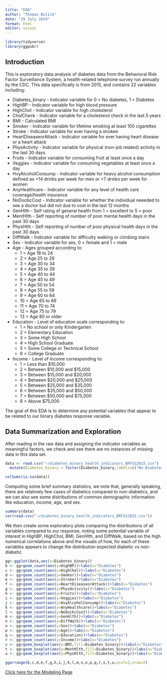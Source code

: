 ```yaml
---
title: "EDA"
author: "Thomas Bulick"
date: "29 July 2024"
format: html
editor: visual
---
```


```r
library(tidyverse)
library(ggpubr)
```

## Introduction

This is exploratory data analysis of diabetes data from the Behavioral Risk Factor Surveillance System, a health-related telephone survey run annually by the CDC. This data specifically is from 2015, and contains 22 variables including:

-   Diabetes_binary - Indicator variable for 0 = No diabetes, 1 = Diabetes
-   HighBP - Indicator variable for high blood pressure
-   HighChol - Indicator variable for high cholesterol
-   CholCheck - Indicator variable for a cholesterol check in the last 5 years
-   BMI - Calculated BMI
-   Smoker - Indicator variable for lifetime smoking at least 100 cigarettes
-   Stroke - Indicator variable for ever having a strokee
-   HeartDiseaseorAttack - Indicator variable for ever having heart disease or a heart attack
-   PhysActivity - Indicator variable for physical (non-job related) activity in the last 30 days
-   Fruits - Indicator variable for consuming fruit at least once a day
-   Veggies - Indicator variable for consuming vegetables at least once a day
-   HvyAlcoholConsump - Indicator variable for heavy alcohol consumption defined as \>14 drinks per week for men or \>7 drinks per week for women
-   AnyHealthcare - Indicator variable for any level of health care coverage/health insurance
-   NoDocbcCost - Indicator variable for whether the individual neeeded to see a doctor but did not due to cost in the last 12 months
-   GenHlth - Self rating of general health from 1 = excellent to 5 = poor
-   MentHlth - Self reporting of number of poor mental health days in the past 30 days
-   PhysHlth - Self reporting of number of poor physical health days in the past 30 days
-   DiffWalk - Indicator variable for difficulty walking or climbing stairs
-   Sex - Indicator variable for sex, 0 = female and 1 = male
-   Age - Ages grouped according to:
    -   1 = Age 18 to 24
    -   2 = Age 25 to 29
    -   3 = Age 30 to 34
    -   4 = Age 35 to 39
    -   5 = Age 40 to 44
    -   6 = Age 45 to 49
    -   7 = Age 50 to 54
    -   8 = Age 55 to 59
    -   9 = Age 60 to 64
    -   10 = Age 65 to 69
    -   11 = Age 70 to 74
    -   12 = Age 75 to 79
    -   13 = Age 80 or older
-   Education - Level of education scale corresponding to:
    -   1 = No school or only Kindergarten
    -   2 = Elementary Education
    -   3 = Some High School
    -   4 = High School Graduate
    -   5 = Some College or Technical School
    -   6 = College Graduate
-   Income - Level of Income corresponding to:
    -   1 = Less than \$10,000
    -   2 = Between \$10,000 and \$15,000
    -   3 = Between \$15,000 and \$20,000
    -   4 = Between \$20,000 and \$25,000
    -   5 = Between \$25,000 and \$35,000
    -   6 = Between \$35,000 and \$50,000
    -   7 = Between \$50,000 and \$75,000
    -   8 = Above \$75,000
    
The goal of this EDA is to determine any potential variables that appear to be related to our binary diabetes response variable.

## Data Summarization and Exploration

After reading in the raw data and assigning the indicator variables as meaningful factors, we check and see there are no instances of missing data in this data set.
```r

data <- read.csv("~/diabetes_binary_health_indicators_BRFSS2015.csv") |>
  mutate(Diabetes_binary = factor(Diabetes_binary,labels=c("No Diabetes","Diabetes")),HighBP=factor(HighBP,labels=c("Normal","High")),HighChol=factor(HighChol,labels=c("Normal","High")),CholCheck=factor(CholCheck,labels=c("No","Yes")),Smoker=factor(Smoker,labels=c("No","Yes")),Stroke=factor(Stroke,labels=c("No","Yes")),HeartDiseaseorAttack=factor(HeartDiseaseorAttack,labels=c("No","Yes")),PhysActivity=factor(PhysActivity,labels=c("No","Yes")),Fruits=factor(Fruits,labels=c("No","Yes")),Veggies=factor(Veggies,labels=c("No","Yes")),HvyAlcoholConsump=factor(HvyAlcoholConsump,labels=c("No","Yes")),AnyHealthcare=factor(AnyHealthcare,labels=c("No","Yes")),NoDocbcCost=factor(NoDocbcCost,labels=c("No","Yes")),GenHlth=factor(GenHlth,labels=c("Excellent","Very Good","Good","Fair","Poor")),DiffWalk=factor(DiffWalk,labels=c("No","Yes")),Sex=factor(Sex,labels=c("Female","Male")),Age=factor(Age,labels=c("18-24","25-29","30-34","35-39","40-44","45-49","50-54","55-59","60-64","65-69","70-74","75-79","80 and older")),Education=factor(Education,labels=c("No school/Kindergarten","Elementary Education","Some High School","High School Graduate","Some College or Technical School","College Graduate")),Income=factor(Income,labels=c("Under $10k","$10k-$15k","$15k-$20k","$20k-$25k","$25k-$35k","$35k-$50k","$50k-$75k","Over $75k")))

colSums(is.na(data))


```
Computing some brief summary statistics, we note that, generally speaking, there are relatively few cases of diabetics compared to non-diabetics, and we can also see some distributions of common demographic information like education, income, age, and sex.
```r
summary(data)
cor(read.csv("~/diabetes_binary_health_indicators_BRFSS2015.csv"))
```
We then create some exploratory plots comparing the distributions of all variables compared to our response, noting some potential variable of interest in HighBP, HighChol, BMI, GenHlth, and DiffWalk, based on the high numerical correlations above and the visuals of how, for each of these variables appears to change the distribution expected diabetic vs non-diabetic.
```r
gg<-ggplot(data,aes(x=Diabetes_binary))
b <- gg+geom_count(aes(y=HighBP))+labs(x="Diabetes")
c <- gg+geom_count(aes(y=HighChol))+labs(x="Diabetes")
d <- gg+geom_count(aes(y=Smoker))+labs(x="Diabetes")
e <- gg+geom_count(aes(y=Stroke))+labs(x="Diabetes")
f <- gg+geom_count(aes(y=HeartDiseaseorAttack))+labs(x="Diabetes")
g <- gg+geom_count(aes(y=PhysActivity))+labs(x="Diabetes")
h <- gg+geom_count(aes(y=Fruits))+labs(x="Diabetes")
i <- gg+geom_count(aes(y=Veggies))+labs(x="Diabetes")
j <- gg+geom_count(aes(y=HvyAlcoholConsump))+labs(x="Diabetes")
k <- gg+geom_count(aes(y=AnyHealthcare))+labs(x="Diabetes")
l <- gg+geom_count(aes(y=NoDocbcCost))+labs(x="Diabetes")
m <- gg+geom_count(aes(y=GenHlth))+labs(x="Diabetes")
n <- gg+geom_count(aes(y=DiffWalk))+labs(x="Diabetes")
o <- gg+geom_count(aes(y=Sex))+labs(x="Diabetes")
p <- gg+geom_count(aes(y=Age))+labs(x="Diabetes")
q <- gg+geom_count(aes(y=Education))+labs(x="Diabetes")
r <- gg+geom_count(aes(y=Income))+labs(x="Diabetes")
s <- gg+geom_boxplot(aes(y=BMI,fill=Diabetes_binary))+labs(x="Diabetes")
t <- gg+geom_boxplot(aes(y=MentHlth,fill=Diabetes_binary))+labs(x="Diabetes")
u <- gg+geom_boxplot(aes(y=PhysHlth,fill=Diabetes_binary))+labs(x="Diabetes")

ggarrange(b,c,d,e,f,g,h,i,j,k,l,m,n,o,p,q,r,s,t,u,ncol=2,nrow=2)

```

[Click here for the Modeling Page](Modeling.html)
